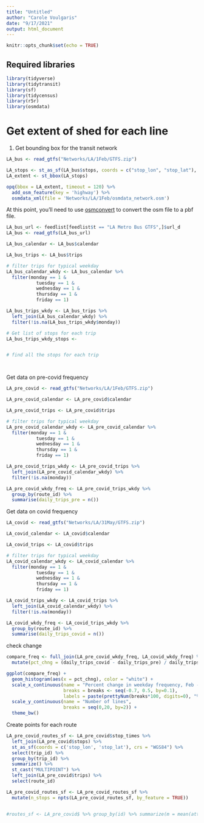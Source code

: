 ```yaml
---
title: "Untitled"
author: "Carole Voulgaris"
date: "9/17/2021"
output: html_document
---
```


```r
knitr::opts_chunk$set(echo = TRUE)
```

## Required libraries

```r
library(tidyverse)
library(tidytransit)
library(sf)
library(tidycensus)
library(r5r)
library(osmdata)
```
# Get extent of shed for each line

1. Get bounding box for the transit network

```r
LA_bus <- read_gtfs("Networks/LA/1Feb/GTFS.zip")

LA_stops <- st_as_sf(LA_bus$stops, coords = c("stop_lon", "stop_lat"), crs = "WGS84")
LA_extent <- st_bbox(LA_stops)

opq(bbox = LA_extent, timeout = 120) %>%
  add_osm_feature(key = 'highway') %>%
  osmdata_xml(file = 'Networks/LA/1Feb/osmdata_network.osm')

```

At this point, you'll need to use [osmconvert](https://wiki.openstreetmap.org/wiki/Osmconvert){target="_blank"} to convert the osm file to a pbf file.

```r
LA_bus_url <- feedlist[feedlist$t == "LA Metro Bus GTFS",]$url_d
LA_bus <- read_gtfs(LA_bus_url)

LA_bus_calendar <- LA_bus$calendar

LA_bus_trips <- LA_bus$trips

# filter trips for typical weekday
LA_bus_calendar_wkdy <- LA_bus_calendar %>%
  filter(monday == 1 &
           tuesday == 1 &
           wednesday == 1 &
           thursday == 1 &
           friday == 1)

LA_bus_trips_wkdy <- LA_bus_trips %>%
  left_join(LA_bus_calendar_wkdy) %>%
  filter(!is.na(LA_bus_trips_wkdy$monday))

# Get list of stops for each trip
LA_bus_trips_wkdy_stops <- 


# find all the stops for each trip




```

Get data on pre-covid frequency

```r
LA_pre_covid <- read_gtfs("Networks/LA/1Feb/GTFS.zip")

LA_pre_covid_calendar <- LA_pre_covid$calendar

LA_pre_covid_trips <- LA_pre_covid$trips

# filter trips for typical weekday
LA_pre_covid_calendar_wkdy <- LA_pre_covid_calendar %>%
  filter(monday == 1 &
           tuesday == 1 &
           wednesday == 1 &
           thursday == 1 &
           friday == 1)

LA_pre_covid_trips_wkdy <- LA_pre_covid_trips %>%
  left_join(LA_pre_covid_calendar_wkdy) %>%
  filter(!is.na(monday))

LA_pre_covid_wkdy_freq <- LA_pre_covid_trips_wkdy %>%
  group_by(route_id) %>%
  summarise(daily_trips_pre = n())

```

Get data on covid frequency

```r
LA_covid <- read_gtfs("Networks/LA/31May/GTFS.zip")

LA_covid_calendar <- LA_covid$calendar

LA_covid_trips <- LA_covid$trips

# filter trips for typical weekday
LA_covid_calendar_wkdy <- LA_covid_calendar %>%
  filter(monday == 1 &
           tuesday == 1 &
           wednesday == 1 &
           thursday == 1 &
           friday == 1)

LA_covid_trips_wkdy <- LA_covid_trips %>%
  left_join(LA_covid_calendar_wkdy) %>%
  filter(!is.na(monday))

LA_covid_wkdy_freq <- LA_covid_trips_wkdy %>%
  group_by(route_id) %>%
  summarise(daily_trips_covid = n())

```

check change

```r
compare_freq <- full_join(LA_pre_covid_wkdy_freq, LA_covid_wkdy_freq) %>%
  mutate(pct_chng = (daily_trips_covid - daily_trips_pre) / daily_trips_pre) 

ggplot(compare_freq) +
  geom_histogram(aes(x = pct_chng), color = "white") +
  scale_x_continuous(name = "Percent change in weekday frequency, Feb - May, 2020",
                     breaks = breaks <- seq(-0.7, 0.5, by=0.1),
                     labels = paste(prettyNum(breaks*100, digits=0), "%", sep="")) +
  scale_y_continuous(name = "Number of lines",
                     breaks = seq(0,20, by=2)) +
  theme_bw()
```

Create points for each route

```r
LA_pre_covid_routes_sf <- LA_pre_covid$stop_times %>%
  left_join(LA_pre_covid$stops) %>%
  st_as_sf(coords = c('stop_lon', 'stop_lat'), crs = "WGS84") %>%
  select(trip_id) %>%
  group_by(trip_id) %>%
  summarize() %>%
  st_cast("MULTIPOINT") %>%
  left_join(LA_pre_covid$trips) %>%
  select(route_id) 

LA_pre_covid_routes_sf <- LA_pre_covid_routes_sf %>%
  mutate(n_stops = npts(LA_pre_covid_routes_sf, by_feature = TRUE))


#routes_sf <- LA_pre_covid$ %>% group_by(id) %>% summarize(m = mean(attr_data)) %>% st_cast("MULTIPOINT")
```
